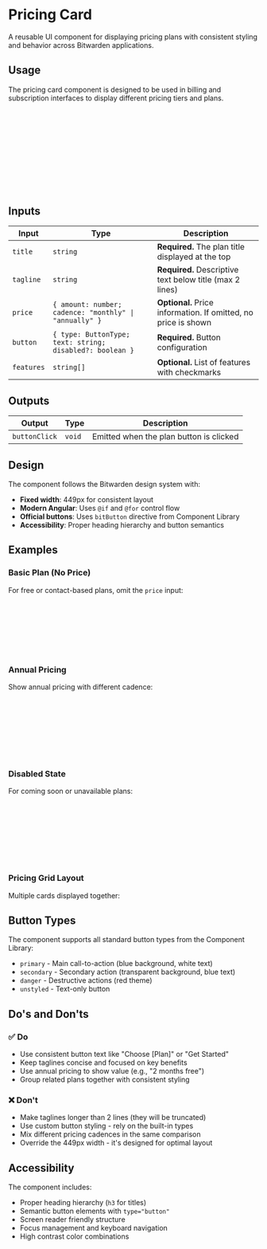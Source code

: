 
<Meta of={PricingCardStories} />

# Pricing Card

A reusable UI component for displaying pricing plans with consistent styling and behavior across
Bitwarden applications.

<Canvas of={PricingCardStories.Default} />

## Usage

The pricing card component is designed to be used in billing and subscription interfaces to display
different pricing tiers and plans.

```ts
import { PricingCardComponent } from "@bitwarden/pricing";
```

```html
<bit-pricing-card
  title="Premium Plan"
  tagline="Everything you need for secure password management"
  [price]="{ amount: 10, cadence: 'monthly' }"
  [button]="{ text: 'Choose Premium', type: 'primary' }"
  [features]="features"
  (buttonClick)="onPlanSelected()"
>
</bit-pricing-card>
```

## Inputs

| Input      | Type                                                     | Description                                                    |
| ---------- | -------------------------------------------------------- | -------------------------------------------------------------- |
| `title`    | `string`                                                 | **Required.** The plan title displayed at the top              |
| `tagline`  | `string`                                                 | **Required.** Descriptive text below title (max 2 lines)       |
| `price`    | `{ amount: number; cadence: "monthly" \| "annually" }`   | **Optional.** Price information. If omitted, no price is shown |
| `button`   | `{ type: ButtonType; text: string; disabled?: boolean }` | **Required.** Button configuration                             |
| `features` | `string[]`                                               | **Optional.** List of features with checkmarks                 |

## Outputs

| Output        | Type   | Description                             |
| ------------- | ------ | --------------------------------------- |
| `buttonClick` | `void` | Emitted when the plan button is clicked |

## Design

The component follows the Bitwarden design system with:

- **Fixed width**: 449px for consistent layout
- **Modern Angular**: Uses `@if` and `@for` control flow
- **Official buttons**: Uses `bitButton` directive from Component Library
- **Accessibility**: Proper heading hierarchy and button semantics

## Examples

### Basic Plan (No Price)

For free or contact-based plans, omit the `price` input:

<Canvas of={PricingCardStories.WithoutPrice} />

```html
<bit-pricing-card
  title="Free Plan"
  tagline="Get started with essential features"
  [button]="{ text: 'Get Started', type: 'secondary' }"
  [features]="freeFeatures"
>
</bit-pricing-card>
```

### Annual Pricing

Show annual pricing with different cadence:

<Canvas of={PricingCardStories.Annual} />

```html
<bit-pricing-card
  title="Premium Plan"
  tagline="Save with annual billing"
  [price]="{ amount: 120, cadence: 'annually' }"
  [button]="{ text: 'Choose Annual', type: 'primary' }"
  [features]="premiumFeatures"
>
</bit-pricing-card>
```

### Disabled State

For coming soon or unavailable plans:

<Canvas of={PricingCardStories.Disabled} />

```html
<bit-pricing-card
  title="Enterprise Plan"
  tagline="Advanced features coming soon"
  [price]="{ amount: 50, cadence: 'monthly' }"
  [button]="{ text: 'Coming Soon', type: 'secondary', disabled: true }"
  [features]="enterpriseFeatures"
>
</bit-pricing-card>
```

### Pricing Grid Layout

Multiple cards displayed together:

<Canvas of={PricingCardStories.PricingGrid} />

## Button Types

The component supports all standard button types from the Component Library:

- `primary` - Main call-to-action (blue background, white text)
- `secondary` - Secondary action (transparent background, blue text)
- `danger` - Destructive actions (red theme)
- `unstyled` - Text-only button

## Do's and Don'ts

### ✅ Do

- Use consistent button text like "Choose [Plan]" or "Get Started"
- Keep taglines concise and focused on key benefits
- Use annual pricing to show value (e.g., "2 months free")
- Group related plans together with consistent styling

### ❌ Don't

- Make taglines longer than 2 lines (they will be truncated)
- Use custom button styling - rely on the built-in types
- Mix different pricing cadences in the same comparison
- Override the 449px width - it's designed for optimal layout

## Accessibility

The component includes:

- Proper heading hierarchy (`h3` for titles)
- Semantic button elements with `type="button"`
- Screen reader friendly structure
- Focus management and keyboard navigation
- High contrast color combinations
